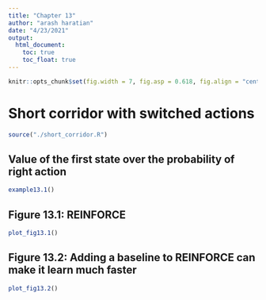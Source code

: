 ```yaml
---
title: "Chapter 13"
author: "arash haratian"
date: "4/23/2021"
output: 
  html_document:
    toc: true
    toc_float: true
---
```



```r
knitr::opts_chunk$set(fig.width = 7, fig.asp = 0.618, fig.align = "center")
```


# Short corridor with switched actions

```r
source("./short_corridor.R")
```


## Value of the first state over the probability of right action

```r
example13.1()
```


## Figure 13.1: REINFORCE

```r
plot_fig13.1()
```


## Figure 13.2: Adding a baseline to REINFORCE can make it learn much faster

```r
plot_fig13.2()
```